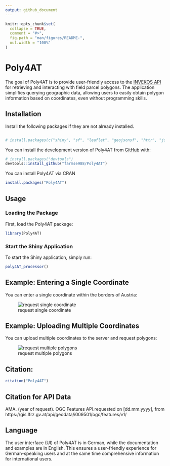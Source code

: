 ```yaml
---
output: github_document
---
```


<!-- README.md is generated from README.Rmd. Please edit that file -->

```r
knitr::opts_chunk$set(
  collapse = TRUE,
  comment = "#>",
  fig.path = "man/figures/README-",
  out.width = "100%"
)
```

# Poly4AT

The goal of Poly4AT is to provide user-friendly access to the [INVEKOS API](https://gis.lfrz.gv.at/api/geodata/i009501/ogc/features/v1/) for retrieving and interacting with field parcel polygons. The application simplifies querying geographic data, allowing users to easily obtain polygon information based on coordinates, even without programming skills.








## Installation

Install the following packages if they are not already installed.
```r

# install.packages(c("shiny", "sf", "leaflet", "geojsonsf", "httr", "jsonlite", "shinydashboard", "DT, "leaflet.extras"))
```


You can install the development version of Poly4AT from [GitHub](https://github.com/farmse988/Poly4AT) with:

``` r
# install.packages("devtools")
devtools::install_github("farmse988/Poly4AT")
```

You can install Poly4AT via CRAN

``` r
install.packages("Poly4AT")
```

## Usage

### Loading the Package
First, load the Poly4AT package:

```r
library(Poly4AT)
```


### Start the Shiny Application
To start the Shiny application, simply run:

```r
poly4AT_processor()
```


## Example: Entering a Single Coordinate

You can enter a single coordinate within the borders of Austria:

![request single coordinate](man/figures/coord.png "Einzelkoordinate")



## Example: Uploading Multiple Coordinates
You can upload multiple coordinates to the server and request polygons:

![request multiple polygons](man/figures/coord_multi.jpeg "Einzelkoordinate")




## Citation:


```r
citation("Poly4AT")
```


## Citation for API Data


AMA. (year of request). OGC Features API.requested on [dd.mm.yyyy], from https://gis.lfrz.gv.at/api/geodata/i009501/ogc/features/v1/
                        
## Language
The user interface (UI) of Poly4AT is in German, while the documentation and examples are in English. This ensures a user-friendly experience for German-speaking users and at the same time comprehensive information for international users.
